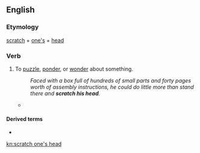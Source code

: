 ==English==

===Etymology===
[[scratch]] + [[one's]] + [[head]]

===Verb===
{{en-verb|scratches one's head|scratching one's head|scratched one's head}}

# {{lb|en|idiomatic}} To [[puzzle]], [[ponder]], or [[wonder]] about something.
#: ''Faced with a box full of hundreds of small parts and forty pages worth of assembly instructions, he could do little more than stand there and '''scratch his head'''.''
#* {{quote-journal
|date=December 28, 2010
|author=Owen Phillips
|title=Sunderland 0 - 2 Blackpool
|work=BBC
|url=http://news.bbc.co.uk/sport1/hi/football/eng_prem/9317216.stm
|page=
|passage=But Sunderland will be left '''scratching their heads''' at the result after creating enough chances to have won two games in a refreshingly open and frantic first period.}}

====Derived terms====
* {{l|en|head scratcher}}

[[kn:scratch one's head]]